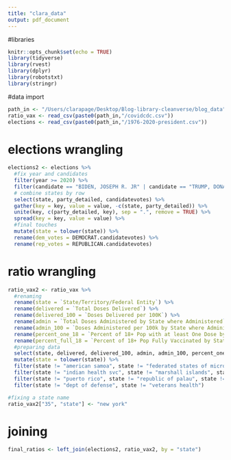 ```yaml
---
title: "clara_data"
output: pdf_document
---
```


#libraries
```r
knitr::opts_chunk$set(echo = TRUE)
library(tidyverse)
library(rvest)
library(dplyr)
library(robotstxt)
library(stringr)
```

#data import
```r
path_in <- "/Users/clarapage/Desktop/Blog-library-cleanverse/blog_data"
ratio_vax <- read_csv(paste0(path_in,"/covidcdc.csv"))
elections <- read_csv(paste0(path_in,"/1976-2020-president.csv"))
```

# elections wrangling 
```r
elections2 <- elections %>%
  #fix year and candidates
  filter(year >= 2020) %>%
  filter(candidate == "BIDEN, JOSEPH R. JR" | candidate == "TRUMP, DONALD J.") %>%
  # combine states by row
  select(state, party_detailed, candidatevotes) %>%
  gather(key = key, value = value, -c(state, party_detailed)) %>%
  unite(key, c(party_detailed, key), sep = ".", remove = TRUE) %>%
  spread(key = key, value = value) %>%
  #final touches
  mutate(state = tolower(state)) %>%
  rename(dem_votes = DEMOCRAT.candidatevotes) %>%
  rename(rep_votes = REPUBLICAN.candidatevotes)
```

# ratio wrangling
```r
ratio_vax2 <- ratio_vax %>%
  #renaming
  rename(state = `State/Territory/Federal Entity`) %>%
  rename(delivered = `Total Doses Delivered`) %>%
  rename(delivered_100 = `Doses Delivered per 100K`) %>%
  rename(admin = `Total Doses Administered by State where Administered`) %>%
  rename(admin_100 = `Doses Administered per 100k by State where Administered`) %>%
  rename(percent_one_18 = `Percent of 18+ Pop with at least One Dose by State of Residence`) %>%
  rename(percent_full_18 = `Percent of 18+ Pop Fully Vaccinated by State of Residence`) %>%
  #preparing data
  select(state, delivered, delivered_100, admin, admin_100, percent_one_18, percent_full_18) %>%
  mutate(state = tolower(state)) %>%
  filter(state != "american samoa", state != "federated states of micronesia", state != "guam") %>%
  filter(state != "indian health svc", state != "marshall islands", state != "northern mariana islands") %>%
  filter(state != "puerto rico", state != "republic of palau", state != "virgin islands", state != "bureau of prisons") %>%
  filter(state != "dept of defense", state != "veterans health")

#fixing a state name
ratio_vax2["35", "state"] <- "new york"
```

# joining 
```r
final_ratios <- left_join(elections2, ratio_vax2, by = "state")
```